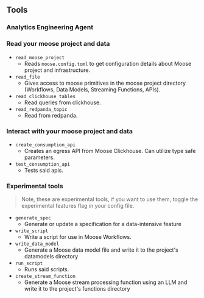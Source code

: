 ## Tools

### Analytics Engineering Agent

### Read your moose project and data

- `read_moose_project`
    - Reads `moose.config.toml` to get configuration details about Moose project and infrastructure.
- `read_file`
    - Gives access to moose primitives in the moose project directory (Workflows, Data Models, Streaming Functions, APIs).
- `read_clickhouse_tables`
    - Read queries from clickhouse.
- `read_redpanda_topic`
    - Read from redpanda.

### Interact with your moose project and data

- `create_consumption_api`
    - Creates an egress API from Moose Clickhouse. Can utilize type safe parameters.
- `test_consumption_api`
    - Tests said apis.

### Experimental tools

> Note, these are experimental tools, if you want to use them, toggle the experimental features flag in your config file.
> 
- `generate_spec`
    - Generate or update a specification for a data-intensive feature
- `write_script`
    - Write a script for use in Moose Workflows.
- `write_data_model`
    - Generate a Moose data model file and write it to the project's datamodels directory
- `run_script`
    - Runs said scripts.
- `create_stream_function`
    - Generate a Moose stream processing function using an LLM and write it to the project's functions directory